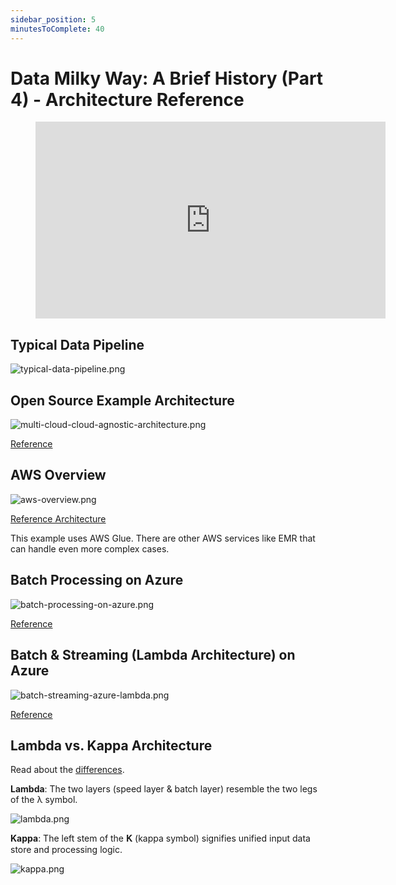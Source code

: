 ```yaml
---
sidebar_position: 5
minutesToComplete: 40
---
```


# Data Milky Way: A Brief History (Part 4) - Architecture Reference

<div style={{textAlign: 'center'}}>

<figure class="video-container">
    <iframe width="560" height="315" src="https://www.youtube.com/embed/Mzz4o2xDVzw" title="YouTube video player" frameborder="0" allow="accelerometer; autoplay; clipboard-write; encrypted-media; gyroscope; picture-in-picture" allowfullscreen></iframe>
</figure>

</div>

## Typical Data Pipeline

<div style={{textAlign: 'center'}}>

![typical-data-pipeline.png](./assets/typical-data-pipeline.png)

</div>



## Open Source Example Architecture

<div style={{textAlign: 'center'}}>

![multi-cloud-cloud-agnostic-architecture.png](./assets/multi-cloud-cloud-agnostic-architecture.png)

[Reference](https://towardsdatascience.com/scalable-efficient-big-data-analytics-machine-learning-pipeline-architecture-on-cloud-4d59efc092b5)

</div>

## AWS Overview

<div style={{textAlign: 'center'}}>

![aws-overview.png](./assets/aws-overview.png)

[Reference Architecture](https://aws.amazon.com/blogs/architecture/field-notes-how-to-build-an-aws-glue-workflow-using-the-aws-cloud-development-kit/)

</div>

This example uses AWS Glue. There are other AWS services like EMR that can handle even more complex cases.

## Batch Processing on Azure

<div style={{textAlign: 'center'}}>

![batch-processing-on-azure.png](./assets/batch-processing-on-azure.png)

[Reference](https://docs.microsoft.com/en-us/azure/architecture/solution-ideas/articles/ingest-etl-stream-with-adb)

</div>

## Batch & Streaming (Lambda Architecture) on Azure

<div style={{textAlign: 'center'}}>

![batch-streaming-azure-lambda.png](./assets/batch-streaming-azure-lambda.png)

[Reference](https://docs.microsoft.com/en-us/azure/architecture/example-scenario/dataplate2e/data-platform-end-to-end)

</div>


## Lambda vs. Kappa Architecture
Read about the [differences](https://luminousmen.com/post/modern-big-data-architectures-lambda-kappa).

**Lambda**: The two layers (speed layer & batch layer) resemble the two legs of the λ symbol.

<div style={{textAlign: 'center'}}>

![lambda.png](./assets/lambda.png)

</div>

**Kappa**: The left stem of the 𝚱 (kappa symbol) signifies unified input data store and processing logic.

<div style={{textAlign: 'center'}}>

![kappa.png](./assets/kappa.png)


</div>
